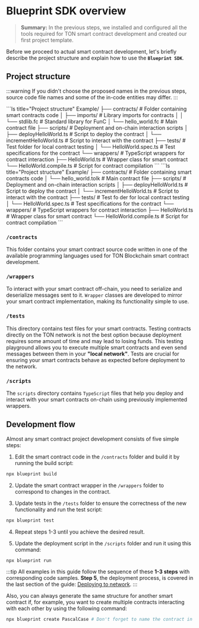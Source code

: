 
# Blueprint SDK overview

> **Summary:** In the previous steps, we installed and configured all the tools required for TON smart contract development and created our first project template.

Before we proceed to actual smart contract development, let's briefly describe the project structure and explain how to use the **`Blueprint SDK`**.

## Project structure

:::warning
If you didn't choose the proposed names in the previous steps, source code file names and some of the in-code entities may differ.
:::

<Tabs groupId="language">
  <TabItem value="FunC" label="FunC">
    ```ls title="Project structure"
    Example/
    ├── contracts/           # Folder containing smart contracts code
    │   ├── imports/         # Library imports for contracts
    │   │   └── stdlib.fc    # Standard library for FunC
    │   └── hello_world.fc   # Main contract file
    ├── scripts/             # Deployment and on-chain interaction scripts
    │   ├── deployHelloWorld.ts     # Script to deploy the contract
    │   └── incrementHelloWorld.ts  # Script to interact with the contract
    ├── tests/               # Test folder for local contract testing
    │   └── HelloWorld.spec.ts      # Test specifications for the contract
    └── wrappers/            # TypeScript wrappers for contract interaction
    ├── HelloWorld.ts           # Wrapper class for smart contract
    └── HelloWorld.compile.ts   # Script for contract compilation
    ```
  </TabItem>
  <TabItem value="Tolk" label="Tolk">
    ```ls title="Project structure"
    Example/
    ├── contracts/           # Folder containing smart contracts code
    │   └── hello_world.tolk # Main contract file
    ├── scripts/             # Deployment and on-chain interaction scripts
    │   ├── deployHelloWorld.ts     # Script to deploy the contract
    │   └── incrementHelloWorld.ts  # Script to interact with the contract
    ├── tests/               # Test fo der for local contract testing
    │   └── HelloWorld.spec.ts      # Test specifications for the contract
    └── wrappers/            # TypeScript wrappers for contract interaction
    ├── HelloWorld.ts           # Wrapper class for smart contract
    └── HelloWorld.compile.ts   # Script for contract compilation
    ```
  </TabItem>
</Tabs>

### `/contracts`

This folder contains your smart contract source code written in one of the available programming languages used for TON Blockchain smart contract development.

### `/wrappers`

To interact with your smart contract off-chain, you need to serialize and deserialize messages sent to it. `Wrapper` classes are developed to mirror your smart contract implementation, making its functionality simple to use.

### `/tests`

This directory contains test files for your smart contracts. Testing contracts directly on the TON network is not the best option because deployment requires some amount of time and may lead to losing funds. This testing playground allows you to execute multiple smart contracts and even send messages between them in your **"local network"**. Tests are crucial for ensuring your smart contracts behave as expected before deployment to the network.

### `/scripts`

The `scripts` directory contains `TypeScript` files that help you deploy and interact with your smart contracts on-chain using previously implemented wrappers.

## Development flow

Almost any smart contract project development consists of five simple steps:

1. Edit the smart contract code in the `/contracts` folder and build it by running the build script:

```bash
npx blueprint build
```

2. Update the smart contract wrapper in the `/wrappers` folder to correspond to changes in the contract.

3. Update tests in the `/tests` folder to ensure the correctness of the new functionality and run the test script:

```bash
npx blueprint test
```

4. Repeat steps 1-3 until you achieve the desired result.

5. Update the deployment script in the `/scripts` folder and run it using this command:

```bash
npx blueprint run
```

:::tip
All examples in this guide follow the sequence of these **1-3 steps** with corresponding code samples. **Step 5**, the deployment process, is covered in the last section of the guide: [Deploying to network](/v3/guidelines/quick-start/developing-smart-contracts/deploying-to-network/).
:::

Also, you can always generate the same structure for another smart contract if, for example, you want to create multiple contracts interacting with each other by using the following command:

```bash
npx blueprint create PascalCase # Don't forget to name the contract in PascalCase
```

<Feedback />

